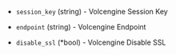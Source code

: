 <!-- Code generated from the comments of the VolcengineAuthenticationConfig struct in builder/ecs/volcengine_authentication_config.go; DO NOT EDIT MANUALLY -->

- `session_key` (string) - Volcengine Session Key

- `endpoint` (string) - Volcengine Endpoint

- `disable_ssl` (\*bool) - Volcengine Disable SSL

<!-- End of code generated from the comments of the VolcengineAuthenticationConfig struct in builder/ecs/volcengine_authentication_config.go; -->
